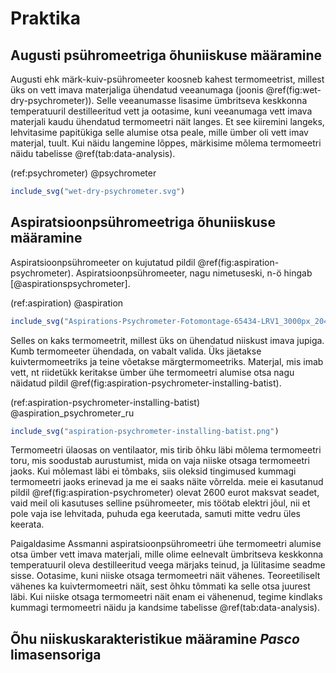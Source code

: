 # Praktika

## Augusti psühromeetriga õhuniiskuse määramine

Augusti ehk märk-kuiv-psühromeeter koosneb kahest termomeetrist, millest üks on vett imava materjaliga ühendatud veeanumaga (joonis \@ref(fig:wet-dry-psychrometer)). Selle veeanumasse lisasime ümbritseva keskkonna temperatuuril destilleeritud vett ja ootasime, kuni veeanumaga vett imava materjali kaudu ühendatud termomeetri näit langes. Et see kiiremini langeks, lehvitasime papitükiga selle alumise otsa peale, mille ümber oli vett imav materjal, tuult. Kui näidu langemine lõppes, märkisime mõlema termomeetri näidu tabelisse \@ref(tab:data-analysis).

(ref:psychrometer) @psychrometer

```r
include_svg("wet-dry-psychrometer.svg")
```

## Aspiratsioonpsühromeetriga õhuniiskuse määramine

Aspiratsioonpsühromeeter on kujutatud pildil \@ref(fig:aspiration-psychrometer). Aspiratsioonpsühromeeter, nagu nimetuseski, n-ö hingab [@aspirationspsychrometer]. 

(ref:aspiration) @aspiration

```r
include_svg("Aspirations-Psychrometer-Fotomontage-65434-LRV1_3000px_2048x2048.svg")
```

Selles on kaks termomeetrit, millest üks on ühendatud niiskust imava jupiga. Kumb termomeeter ühendada, on vabalt valida. Üks jäetakse kuivtermomeetriks ja teine võetakse märgtermomeetriks. Materjal, mis imab vett, nt riidetükk keritakse ümber ühe termomeetri alumise otsa nagu näidatud pildil \@ref(fig:aspiration-psychrometer-installing-batist).

(ref:aspiration-psychrometer-installing-batist) @aspiration_psychrometer_ru

```r
include_svg("aspiration-psychrometer-installing-batist.png")
```

Termomeetri ülaosas on ventilaator, mis tirib õhku läbi mõlema termomeetri toru, mis soodustab aurustumist, mida on vaja niiske otsaga termomeetri jaoks. Kui mõlemast läbi ei tõmbaks, siis oleksid tingimused kummagi termomeetri jaoks erinevad ja me ei saaks näite võrrelda. meie ei kasutanud pildil \@ref(fig:aspiration-psychrometer) olevat 2600 eurot maksvat seadet, vaid meil oli kasutuses selline psühromeeter, mis töötab elektri jõul, nii et pole vaja ise lehvitada, puhuda ega keerutada, samuti mitte vedru üles keerata.

Paigaldasime Assmanni aspiratsioonpsühromeetri ühe termomeetri alumise otsa ümber vett imava materjali, mille olime eelnevalt ümbritseva keskkonna temperatuuril oleva destilleeritud veega märjaks teinud, ja lülitasime seadme sisse. Ootasime, kuni niiske otsaga termomeetri näit vähenes. Teoreetiliselt vähenes ka kuivtermomeetri näit, sest õhku tõmmati ka selle otsa juurest läbi. Kui niiske otsaga termomeetri näit enam ei vähenenud, tegime kindlaks kummagi termomeetri näidu ja kandsime tabelisse \@ref(tab:data-analysis).

## Õhu niiskuskarakteristikue määramine *Pasco* limasensoriga
